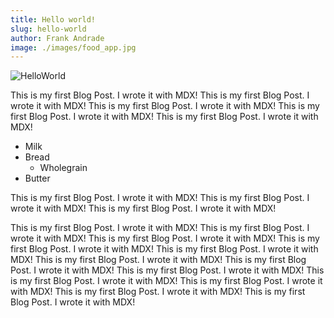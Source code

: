 ```yaml
---
title: Hello world!
slug: hello-world
author: Frank Andrade
image: ./images/food_app.jpg
---
```


![HelloWorld](./images/food_app.jpg)

This is my first Blog Post. I wrote it with MDX! This is my first Blog Post. I wrote it with MDX!
This is my first Blog Post. I wrote it with MDX!
This is my first Blog Post. I wrote it with MDX!
This is my first Blog Post. I wrote it with MDX!

- Milk
- Bread
  - Wholegrain
- Butter

This is my first Blog Post. I wrote it with MDX!
This is my first Blog Post. I wrote it with MDX! This is my first Blog Post. I wrote it with MDX!

This is my first Blog Post. I wrote it with MDX!
This is my first Blog Post. I wrote it with MDX!
This is my first Blog Post. I wrote it with MDX!
This is my first Blog Post. I wrote it with MDX!
This is my first Blog Post. I wrote it with MDX!
This is my first Blog Post. I wrote it with MDX!
This is my first Blog Post. I wrote it with MDX!
This is my first Blog Post. I wrote it with MDX!
This is my first Blog Post. I wrote it with MDX!
This is my first Blog Post. I wrote it with MDX!
This is my first Blog Post. I wrote it with MDX!
This is my first Blog Post. I wrote it with MDX!
